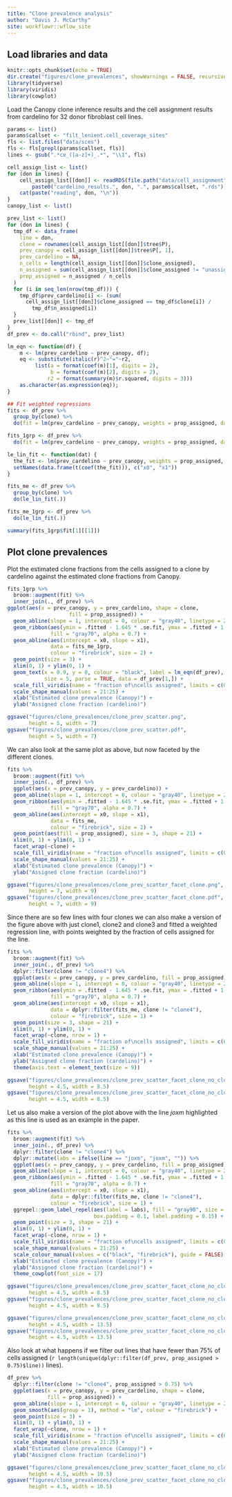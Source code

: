 ```yaml
---
title: "Clone prevalence analysis"
author: "Davis J. McCarthy"
site: workflowr::wflow_site
---
```


## Load libraries and data

```r
knitr::opts_chunk$set(echo = TRUE)
dir.create("figures/clone_prevalences", showWarnings = FALSE, recursive = TRUE)
library(tidyverse)
library(viridis)
library(cowplot)
```

Load the Canopy clone inference results and the cell assignment results from
cardelino for 32 donor fibroblast cell lines.

```r
params <- list()
params$callset <- "filt_lenient.cell_coverage_sites"
fls <- list.files("data/sces")
fls <- fls[grepl(params$callset, fls)]
lines <- gsub(".*ce_([a-z]+)_.*", "\\1", fls)

cell_assign_list <- list()
for (don in lines) {
    cell_assign_list[[don]] <- readRDS(file.path("data/cell_assignment", 
        paste0("cardelino_results.", don, ".", params$callset, ".rds")))
    cat(paste("reading", don, "\n"))
}
canopy_list <- list()

prev_list <- list()
for (don in lines) {
  tmp_df <- data_frame(
    line = don,
    clone = rownames(cell_assign_list[[don]]$tree$P),
    prev_canopy = cell_assign_list[[don]]$tree$P[, 1],
    prev_cardelino = NA,
    n_cells = length(cell_assign_list[[don]]$clone_assigned),
    n_assigned = sum(cell_assign_list[[don]]$clone_assigned != "unassigned"),
    prop_assigned = n_assigned / n_cells
  )
  for (i in seq_len(nrow(tmp_df))) {
    tmp_df$prev_cardelino[i] <- (sum(
      cell_assign_list[[don]]$clone_assigned == tmp_df$clone[i]) / 
        tmp_df$n_assigned[i])
  }
  prev_list[[don]] <- tmp_df
}
df_prev <- do.call("rbind", prev_list)

lm_eqn <- function(df) {
    m <- lm(prev_cardelino ~ prev_canopy, df);
    eq <- substitute(italic(r)^2~"="~r2, 
         list(a = format(coef(m)[1], digits = 2), 
              b = format(coef(m)[2], digits = 2), 
             r2 = format(summary(m)$r.squared, digits = 3)))
    as.character(as.expression(eq));                 
}

## Fit weighted regressions
fits <- df_prev %>%
  group_by(clone) %>% 
  do(fit = lm(prev_cardelino ~ prev_canopy, weights = prop_assigned, data = .))

fits_1grp <- df_prev %>%
  do(fit = lm(prev_cardelino ~ prev_canopy, weights = prop_assigned, data = .))

le_lin_fit <- function(dat) {
  the_fit <- lm(prev_cardelino ~ prev_canopy, weights = prop_assigned, dat)
  setNames(data.frame(t(coef(the_fit))), c("x0", "x1"))
}

fits_me <- df_prev %>%
  group_by(clone) %>% 
  do(le_lin_fit(.))

fits_me_1grp <- df_prev %>%
  do(le_lin_fit(.))

summary(fits_1grp$fit[1][[1]])
```

## Plot clone prevalences

Plot the estimated clone fractions from the cells assigned to a clone by 
cardelino against the estimated clone fractions from Canopy. 

```r
fits_1grp %>%
  broom::augment(fit) %>% 
  inner_join(., df_prev) %>%
ggplot(aes(x = prev_canopy, y = prev_cardelino, shape = clone, 
                    fill = prop_assigned)) +
  geom_abline(slope = 1, intercept = 0, colour = "gray40", linetype = 2) +
  geom_ribbon(aes(ymin = .fitted - 1.645 * .se.fit, ymax = .fitted + 1.645 * .se.fit),
              fill = "gray70", alpha = 0.7) +
  geom_abline(aes(intercept = x0, slope = x1), 
              data = fits_me_1grp,
              colour = "firebrick", size = 2) +
  geom_point(size = 3) +
  xlim(0, 1) + ylim(0, 1) +
  geom_text(x = 0.9, y = 0, colour = "black", label = lm_eqn(df_prev), 
            size = 5, parse = TRUE, data = df_prev[1,]) +
  scale_fill_viridis(name = "fraction of\ncells assigned", limits = c(0, 1)) +
  scale_shape_manual(values = 21:25) +
  xlab("Estimated clone prevalence (Canopy)") +
  ylab("Assigned clone fraction (cardelino)")

ggsave("figures/clone_prevalences/clone_prev_scatter.png", 
       height = 5, width = 7)
ggsave("figures/clone_prevalences/clone_prev_scatter.pdf", 
       height = 5, width = 7)

```

We can also look at the same plot as above, but now faceted by the different 
clones.

```r
fits %>%
  broom::augment(fit) %>% 
  inner_join(., df_prev) %>%
  ggplot(aes(x = prev_canopy, y = prev_cardelino)) +
  geom_abline(slope = 1, intercept = 0, colour = "gray40", linetype = 2) +
  geom_ribbon(aes(ymin = .fitted - 1.645 * .se.fit, ymax = .fitted + 1.645 * .se.fit),
              fill = "gray70", alpha = 0.7) +
  geom_abline(aes(intercept = x0, slope = x1), 
              data = fits_me,
              colour = "firebrick", size = 2) +
  geom_point(aes(fill = prop_assigned), size = 3, shape = 21) +
  xlim(0, 1) + ylim(0, 1) +
  facet_wrap(~clone) +
  scale_fill_viridis(name = "fraction of\ncells assigned", limits = c(0, 1)) +
  scale_shape_manual(values = 21:25) +
  xlab("Estimated clone prevalence (Canopy)") +
  ylab("Assigned clone fraction (cardelino)")

ggsave("figures/clone_prevalences/clone_prev_scatter_facet_clone.png", 
       height = 7, width = 9)
ggsave("figures/clone_prevalences/clone_prev_scatter_facet_clone.pdf", 
       height = 7, width = 9)

```

Since there are so few lines with four clones we can also make a version of the 
figure above with just clone1, clone2 and clone3 and fitted a weighted 
regression line, with points weighted by the fraction of cells assigned for the 
line.

```r
fits %>%
  broom::augment(fit) %>% 
  inner_join(., df_prev) %>%
  dplyr::filter(clone != "clone4") %>%
  ggplot(aes(x = prev_canopy, y = prev_cardelino, fill = prop_assigned)) +
  geom_abline(slope = 1, intercept = 0, colour = "gray40", linetype = 2) +
  geom_ribbon(aes(ymin = .fitted - 1.645 * .se.fit, ymax = .fitted + 1.645 * .se.fit),
              fill = "gray70", alpha = 0.7) +
  geom_abline(aes(intercept = x0, slope = x1), 
              data = dplyr::filter(fits_me, clone != "clone4"),
              colour = "firebrick", size = 1) +
  geom_point(size = 3, shape = 21) +
  xlim(0, 1) + ylim(0, 1) +
  facet_wrap(~clone, nrow = 1) +
  scale_fill_viridis(name = "fraction of\ncells assigned", limits = c(0, 1)) +
  scale_shape_manual(values = 21:25) +
  xlab("Estimated clone prevalence (Canopy)") +
  ylab("Assigned clone fraction (cardelino)") +
  theme(axis.text = element_text(size = 9))

ggsave("figures/clone_prevalences/clone_prev_scatter_facet_clone_no_clone4.png", 
       height = 4.5, width = 8.5)
ggsave("figures/clone_prevalences/clone_prev_scatter_facet_clone_no_clone4.pdf", 
       height = 4.5, width = 8.5)

```

Let us also make a version of the plot above with the line _joxm_ highlighted as
this line is used as an example in the paper.

```r
fits %>%
  broom::augment(fit) %>% 
  inner_join(., df_prev) %>%
  dplyr::filter(clone != "clone4") %>%
  dplyr::mutate(labs = ifelse(line == "joxm", "joxm", "")) %>%
  ggplot(aes(x = prev_canopy, y = prev_cardelino, fill = prop_assigned)) +
  geom_abline(slope = 1, intercept = 0, colour = "gray40", linetype = 2) +
  geom_ribbon(aes(ymin = .fitted - 1.645 * .se.fit, ymax = .fitted + 1.645 * .se.fit),
              fill = "gray70", alpha = 0.7) +
  geom_abline(aes(intercept = x0, slope = x1), 
              data = dplyr::filter(fits_me, clone != "clone4"),
              colour = "firebrick", size = 1) +
  ggrepel::geom_label_repel(aes(label = labs), fill = "gray90", size = 3.5,
                            box.padding = 0.1, label.padding = 0.15) +
  geom_point(size = 3, shape = 21) +
  xlim(0, 1) + ylim(0, 1) +
  facet_wrap(~clone, nrow = 1) +
  scale_fill_viridis(name = "fraction of\ncells assigned", limits = c(0, 1)) +
  scale_shape_manual(values = 21:25) +
  scale_colour_manual(values = c("black", "firebrick"), guide = FALSE) +
  xlab("Estimated clone prevalence (Canopy)") +
  ylab("Assigned clone fraction (cardelino)") +
  theme_cowplot(font_size = 17)

ggsave("figures/clone_prevalences/clone_prev_scatter_facet_clone_no_clone4_joxmlabel.png", 
       height = 4.5, width = 8.5)
ggsave("figures/clone_prevalences/clone_prev_scatter_facet_clone_no_clone4_joxmlabel.pdf", 
       height = 4.5, width = 8.5)

ggsave("figures/clone_prevalences/clone_prev_scatter_facet_clone_no_clone4_joxmlabel_wide.png", 
       height = 4.5, width = 13.5)
ggsave("figures/clone_prevalences/clone_prev_scatter_facet_clone_no_clone4_joxmlabel_wide.pdf", 
       height = 4.5, width = 13.5)
```


Also look at what happens if we filter out lines that have fewer than 75% of 
cells assigned (`r length(unique(dplyr::filter(df_prev, prop_assigned > 0.75)$line))` lines).

```r
df_prev %>%
  dplyr::filter(clone != "clone4", prop_assigned > 0.75) %>%
  ggplot(aes(x = prev_canopy, y = prev_cardelino, shape = clone, 
             fill = prop_assigned)) +
  geom_abline(slope = 1, intercept = 0, colour = "gray40", linetype = 2) +
  geom_smooth(aes(group = 1), method = "lm", colour = "firebrick") +
  geom_point(size = 3) +
  xlim(0, 1) + ylim(0, 1) +
  facet_wrap(~clone, nrow = 1) +
  scale_fill_viridis(name = "fraction of\ncells assigned", limits = c(0, 1)) +
  scale_shape_manual(values = 21:25) +
  xlab("Estimated clone prevalence (Canopy)") +
  ylab("Assigned clone fraction (cardelino)")

ggsave("figures/clone_prevalences/clone_prev_scatter_facet_clone_no_clone4_75pctassigned.png", 
       height = 4.5, width = 10.5)
ggsave("figures/clone_prevalences/clone_prev_scatter_facet_clone_no_clone4_75pctassigned.pdf", 
       height = 4.5, width = 10.5)

```

